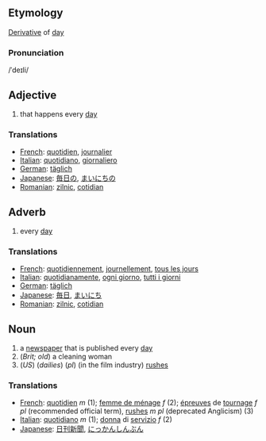 == Etymology ==
[[Derivative]] of [[day]]

=== Pronunciation ===
/ˈdeɪli/

== Adjective ==

# that happens every [[day]]

=== Translations ===

*[[French]]: [[quotidien]], [[journalier]]
*[[Italian]]: [[quotidiano]], [[giornaliero]]
*[[German]]: [[täglich]]
*[[Japanese]]: [[毎日の]], [[まいにちの]]
*[[Romanian]]: [[zilnic]], [[cotidian]]

== Adverb ==

# every [[day]]

=== Translations ===

*[[French]]: [[quotidiennement]], [[journellement]], [[tous les jours]]
*[[Italian]]: [[quotidianamente]], [[ogni giorno]], [[tutti i giorni]]
*[[German]]: [[täglich]]
*[[Japanese]]: [[毎日]], [[まいにち]]
*[[Romanian]]: [[zilnic]], [[cotidian]]

== Noun ==

# a [[newspaper]] that is published every [[day]]
# (''Brit; old'') a cleaning woman
# (''US'') (''dailies'') (''pl'') (in the film industry) [[rushes]]

===Translations===
*[[French]]: [[quotidien]] ''m'' (1); [[femme de ménage]] ''f'' (2); [[épreuves]] de [[tournage]] ''f pl'' (recommended official term), [[rushes]] ''m pl'' (deprecated Anglicism) (3)
*[[Italian]]: [[quotidiano]] ''m'' (1); [[donna]] di [[servizio]] ''f'' (2)
*[[Japanese]]: [[日刊新聞]], [[にっかんしんぶん]]